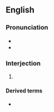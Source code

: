 {{also|Frick}}
==English==

===Pronunciation===
* {{IPA|en|/frik/}}
* {{rhymes|en|k}}

===Interjection===
{{en-interj}}

# {{euphemistic form of|en|fuck}}

====Derived terms====
* {{l|en|fricking}}